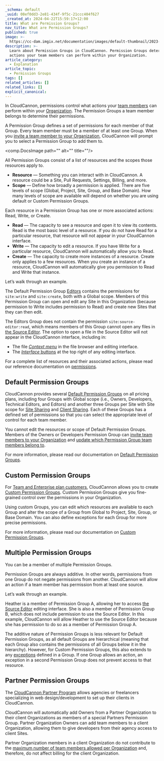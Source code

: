 ```yaml
---
_schema: default
_uuid: 08ef0dd3-2e81-434f-9f5c-21ccc404f627
_created_at: 2024-04-22T15:59:17+12:00
title: What are Permission Groups?
nav_title: What are Permission Groups?
published: true
image: >-
  https://cc-dam.imgix.net/documentation/images/default-thumbnail/2023-Q4/CloudCannon-Documentation-Thumbnail.png
description: >-
  Learn about Permission Groups in CloudCannon. Permission Groups determine what
  actions your team members can perform within your Organization.
article_category:
  - Explanation
article_topic:
  - Permission Groups
tags: []
related_articles: []
related_links: []
explicit_canonical:
---
```

In CloudCannon, permissions control what actions your [team members](/documentation/articles/what-is-a-team-member/) can perform within your [Organization](/documentation/articles/what-is-an-organization/). The Permission Groups a team member belongs to determine their permissions.

A Permission Group defines a set of permissions for each member of that Group. Every team member must be a member of at least one Group. When you [invite a team member to your Organization](/documentation/articles/add-a-team-member-to-your-organization/), CloudCannon will prompt you to select a Permission Group to add them to.

<comp.DocsImage path="" alt="" title=""/>

All Permission Groups consist of a list of resources and the scopes those resources apply to.

* **Resource** — Something you can interact with in CloudCannon. A resource could be a Site, Pull Requests, Settings, Billing, and more.
* **Scope** — Define how broadly a permission is applied. There are five levels of scope (Global, Project, Site, Group, and Base Domain). How many levels of scope are available will depend on whether you are using default or Custom Permission Groups.

Each resource in a Permission Group has one or more associated actions: Read, Write, or Create.

* **Read** — The capacity to see a resource and open it to view its contents. Read is the most basic level of a resource. If you do not have Read for a particular resource, that resource will not appear in your CloudCannon interface.
* **Write** — The capacity to edit a resource. If you have Write for a particular resource, CloudCannon will automatically allow you to Read.
* **Create** — The capacity to create more instances of a resource. Create only applies to a few resources. When you create an instance of a resource, CloudCannon will automatically give you permission to Read and Write that instance.

Let’s walk through an example.

The Default Permission Group [Editors](/documentation/articles/what-are-default-permission-groups/#editors) contains the permissions for `site:write` and `site:create`, both with a Global scope. Members of this Permission Group can open and edit any Site in this Organization (because permission to Write includes permission to Read) and create new Sites that they can then edit.

The Editors Group does not contain the permission `site:source-editor:read`, which means members of this Group cannot open any files in [the Source Editor](/documentation/articles/the-source-editor/). The option to open a file in the Source Editor will not appear in the CloudCannon interface, including in:

* The file [*Context menu*](/documentation/articles/edit-your-files/#context-menu) in the file browser and editing interface.
* The [*Interface* buttons](/documentation/articles/edit-your-files/#editing-interface-navigation) at the top right of any editing interface.

For a complete list of resources and their associated actions, please read our reference documentation on [permissions](/documentation/articles/permissions-reference/).

## Default Permission Groups

CloudCannon provides several [Default Permission Groups](/documentation/articles/what-are-default-permission-groups/) on all pricing plans, including four Groups with Global scope (i.e., Owners, Developers, Technical Editors, and Editors) and another three Groups per Site with Site scope for [Site Sharing](/documentation/articles/share-a-site-with-site-sharing/) and [Client Sharing](/documentation/articles/share-a-site-with-client-sharing/). Each of these Groups has a defined set of permissions so that you can select the appropriate level of control for each team member.

You cannot edit the resources or scope of Default Permission Groups. Members of the Owners or Developers Permission Group can [invite team members to your Organization](/documentation/articles/add-a-team-member-to-your-organization/) and [update which Permission Group team members belong to](/documentation/articles/add-a-team-member-to-a-permission-group/).

For more information, please read our documentation on [Default Permission Groups](/documentation/articles/what-are-default-permission-groups/).

## Custom Permission Groups

For [Team and Enterprise plan customers](/pricing/), CloudCannon allows you to create [Custom Permission Groups](/documentation/articles/what-are-custom-permission-groups/). Custom Permission Groups give you fine-grained control over the permissions in your Organization.

Using custom Groups, you can edit which resources are available to each Group and alter the scope of a Group from Global to Project, Site, Group, or Base Domain. You can also define exceptions for each Group for more precise permissions.

For more information, please read our documentation on [Custom Permission Groups](/documentation/articles/what-are-custom-permission-groups/).

## Multiple Permission Groups

You can be a member of multiple Permission Groups.

Permission Groups are always additive. In other words, permissions from one Group do not negate permissions from another. CloudCannon will allow an action if a team member has permission from at least one source.

Let’s walk through an example.

Heather is a member of Permission Group A, allowing her to access [the Source Editor](/documentation/articles/the-source-editor/) editing interface. She is also a member of Permission Group B, which does not include permission to use the Source Editor. In this example, CloudCannon will allow Heather to use the Source Editor because she has permission to do so as a member of Permission Group A.

The additive nature of Permission Groups is less relevant for Default Permission Groups, as all default Groups are hierarchical (meaning that each Group also contains the permissions of all Groups below it in the hierarchy). However, for Custom Permission Groups, this also extends to any [exceptions](/documentation/articles/what-are-custom-permission-groups/#exceptions) defined in a Group. If one Group allows an action, an exception in a second Permission Group does not prevent access to that resource.

## Partner Permission Groups

The [CloudCannon Partner Program](/partner-program/) allows agencies or freelancers specializing in web design/development to set up their clients in CloudCannon.

CloudCannon will automatically add Owners from a Partner Organization to their client Organizations as members of a special Partners Permission Group. Partner Organization Owners can add team members to a client Organization, allowing them to give developers from their agency access to client Sites.

Partner Organization members in a client Organization do not contribute to the [maximum number of team members allowed per Organization](/pricing/) and, therefore, do not affect billing for the client Organization.